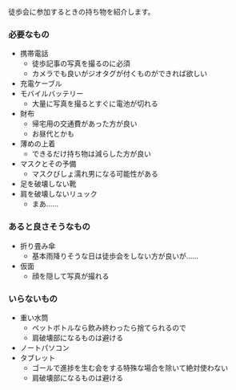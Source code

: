 徒歩会に参加するときの持ち物を紹介します。

### 必要なもの

- 携帯電話
  - 徒歩記事の写真を撮るのに必須
  - カメラでも良いがジオタグが付くものができれば欲しい
- 充電ケーブル
- モバイルバッテリー
  - 大量に写真を撮るとすぐに電池が切れる
- 財布
  - 帰宅用の交通費があった方が良い
  - お昼代とかも
- 薄めの上着
  - できるだけ持ち物は減らした方が良い
- マスクとその予備
  - マスクびしょ濡れ男になる可能性がある
- 足を破壊しない靴
- 肩を破壊しないリュック
  - まあ……

### あると良さそうなもの

- 折り畳み傘
  - 基本雨降りそうな日は徒歩会をしない方が良いが……
- 仮面
  - 顔を隠して写真が撮れる

### いらないもの

- 重い水筒
  - ペットボトルなら飲み終わったら捨てられるので
  - 肩破壊部になるものは避ける
- ノートパソコン
- タブレット
  - ゴールで進捗を生む会をする特殊な場合を除いて絶対使わない
  - 肩破壊部になるものは避ける
